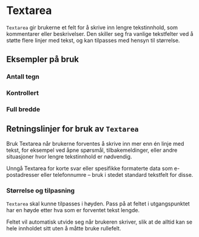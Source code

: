 

<Meta of={TextareaStories} />

# Textarea 
`Textarea` gir brukerne et felt for å skrive inn lengre tekstinnhold, som kommentarer eller beskrivelser. Den skiller seg fra vanlige tekstfelter ved å støtte flere linjer med tekst, og kan tilpasses med hensyn til størrelse.

<Primary />
<Controls />

## Eksempler på bruk


### Antall tegn


<Canvas of={TextareaStories.WithCharacterCounter} />

### Kontrollert

<Canvas of={TextareaStories.Controlled} />

### Full bredde

<Canvas of={TextareaStories.FullWidth} />

## Retningslinjer for bruk av `Textarea`
Bruk Textarea når brukerne forventes å skrive inn mer enn én linje med tekst, for eksempel ved åpne spørsmål, tilbakemeldinger, eller andre situasjoner hvor lengre tekstinnhold er nødvendig.

Unngå Textarea for korte svar eller spesifikke formaterte data som e-postadresser eller telefonnumre – bruk i stedet standard tekstfelt for disse.
 
 ### Størrelse og tilpasning
 `Textarea` skal kunne tilpasses i høyden. Pass på at feltet i utgangspunktet har en høyde etter hva som er forventet tekst lengde.

 Feltet vil automatisk utvide seg når brukeren skriver, slik at de alltid kan se hele innholdet sitt uten å måtte bruke rullefelt.